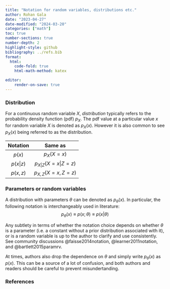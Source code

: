 ```yaml
---
title: "Notation for random variables, distributions etc."
author: Rohan Gala
date: "2023-04-27"
date-modified: "2024-03-20"
categories: ["math"]
toc: true
number-sections: true
number-depth: 2
highlight-style: github
bibliography: ../refs.bib
format:
  html:
    code-fold: true
    html-math-method: katex

editor:
    render-on-save: true
---
```


### Distribution

For a continuous random variable $X$, _distribution_ typically refers to the probability density function (pdf) $p_X$. The pdf value at a particular value $x$ for random variable $X$ is denoted as $p_X(x)$. However it is also common to see $p_X(x)$ being referred to as the distribution.

 | Notation |     Same as        |
 |:--------:|:------------------:|
 | $p(x)$   | $p_{X}(X=x)$       |
 | $p(x|z)$ | $p_{X|Z}(X=x|Z=z)$ |
 | $p(x,z)$ | $p_{X,Z}(X=x,Z=z)$ |

### Parameters or random variables

A distribution with parameters $\theta$ can be denoted as $p_\theta(x)$. In particular, the following notation is interchangeably used in literature:
$$p_\theta(x) \equiv p(x;\theta) \equiv p(x|\theta)$$

Any subtlety in terms of whether the notation choice depends on whether $\theta$ is a parameter (i.e. a constant without a prior distribution associated with it), or is a random variable is up to the author to clarify and use consistently. See community discussions @faisse2014notation, @learner2011notation, and @bartlett2015paramrv.

At times, authors also drop the dependence on $\theta$ and simply write $p_{\theta}(x)$ as $p(x)$. This can be a source of a lot of confusion, and both authors and readers should be careful to prevent misundertanding.

### References

::: {#refs}
:::